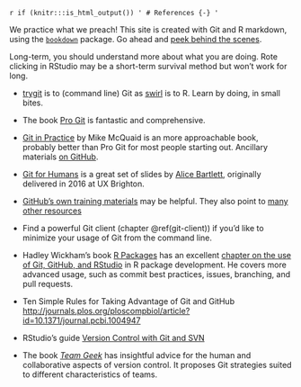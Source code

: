 `r if (knitr:::is_html_output()) '
# References {-}
'`

We practice what we preach! This site is created with Git and R markdown, using the [`bookdown`](https://github.com/rstudio/bookdown/) package. Go ahead and [peek behind the scenes](https://github.com/jennybc/happy-git-with-r).

Long-term, you should understand more about what you are doing. Rote clicking in RStudio may be a short-term survival method but won't work for long.

  * [trygit](https://try.github.io/levels/1/challenges/1) is to (command line) Git as [swirl](http://swirlstats.com) is to R. Learn by doing, in small bites.

  * The book [Pro Git](http://git-scm.com/book) is fantastic and comprehensive.
  
  * [Git in Practice](https://www.manning.com/books/git-in-practice) by Mike McQuaid is an more approachable book, probably better than Pro Git for most people starting out. Ancillary materials [on GitHub](https://github.com/MikeMcQuaid/GitInPractice).
  
  * [Git for Humans](https://speakerdeck.com/alicebartlett/git-for-humans) is a great set of slides by [Alice Bartlett](https://alicebartlett.co.uk), originally delivered in 2016 at UX Brighton.

  * [GitHub's own training materials](http://training.github.com/kit/) may be helpful. They also point to [many other resources](https://help.github.com/articles/what-are-other-good-resources-for-learning-git-and-github)

  * Find a powerful Git client (chapter \@ref(git-client)) if you'd like to minimize your usage of Git from the command line.
  
  * Hadley Wickham's book [R Packages](http://r-pkgs.had.co.nz) has an excellent [chapter on the use of Git, GitHub, and RStudio](http://r-pkgs.had.co.nz/git.html) in R package development. He covers more advanced usage, such as commit best practices, issues, branching, and pull requests.
  
  * Ten Simple Rules for Taking Advantage of Git and GitHub <http://journals.plos.org/ploscompbiol/article?id=10.1371/journal.pcbi.1004947>

  * RStudio's guide [Version Control with Git and SVN](https://support.rstudio.com/hc/en-us/articles/200532077-Version-Control-with-Git-and-SVN)
  
  * The book *[Team Geek](http://shop.oreilly.com/product/0636920018025.do)* has insightful advice for the human and collaborative aspects of version control.  It proposes Git strategies suited to different characteristics of teams.
